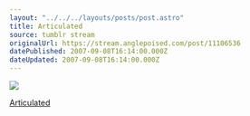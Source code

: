 ```yaml
---
layout: "../../../layouts/posts/post.astro"
title: Articulated
source: tumblr stream
originalUrl: https://stream.anglepoised.com/post/11106536
datePublished: 2007-09-08T16:14:00.000Z
dateUpdated: 2007-09-08T16:14:00.000Z
---
```


![](/images/notes/11106536.jpg)

[Articulated](http://www.flickr.com/photos/robertomarras/896468589/)
